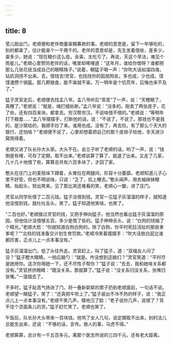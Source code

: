 ```yaml
---
---
---
```

title: 8
---



莹儿刚出门，老顺便和老伴商量粜粮筹款的事。老顺的意思是，留下一年够吃的，别的都粜了，估计能粜个一千两千的。老伴的意思却是，先生发着借些，差多少，粜多少。她说：“现在粮价这么低，全粜，太吃亏了。再说，天这个旱法，难见个雨星儿。”老顺心里赞同老伴的话，嘴里却唏哩道：“这年月，谁给你借呀？谁都把那么几张花纸当成自己的眼睛珠子。”说着，朝猛子喝一声：“你吹大话如溜四海，钻炕洞捞不出来。去，借钱去!灵官，也找找你的狐朋狗友。多也成，少也成，馍馍渣攒个锅盔。那几颗猴食，能不粜就不粜。万一明年是个饥荒年，后悔也来不及了。”

猛子灵官走后，老顺便去找孟八爷。孟八爷听后“乖乖”了一声，说：“天瞎眼了，真瞎了。”老顺说：“就是，绳打细处断。”孟八爷说：“没多的。刚卖了两张皮子，花了些，还有四百来块，都拿去。穷汉帮穷汉。不说啥借不借的。”老顺说：“等明年打下粮食……”孟八爷摆摆手，打断他的话，说：“不说了，不说了。那钱也不是我的，是沙窝给的，我顺手捡了来。谁用也成。没有了，再去捡。有了那么个天大的银行，还怕啥？”老顺便不说了，心里却想着把自己的那个皮褂子给他，冬天进沙窝用得着。

老顺又进了队长孙大头家。大头不在。会兰子听了老顺的话，哟了一声，说：“钱倒是有哩，可存了定期，取不出来。”老顺说算了算了，就退了出来。又走了几家，几十几十地借了些，算算总共有六百多块了，才回了家。

憨头在庄门上的麦秸垛下蹲着，头耷拉在两腿间，形容十分萎靡。老顺知道儿子心里不好受，但也不明说啥，只说：“乏了，炕上睡去。”憨头闻声，用衣袖抹抹眼睛，抬起头，努出笑来。见了那比哭还难看的笑，老顺心一酸，进了庄门。

灵官从同学处借了二百元钱。猛子没借到钱。灵官一见猛子灰溜溜的样子，就知道他没借到钱，就吐吐舌头，笑了。猛子知道他笑啥，也笑了。

“二百也好。”老顺接过灵官的钱，又把手伸向猛子。他当然也看出猛子灰溜溜的原因，但他估计没借够五百，多少是借了些的。猛子伸伸舌头，说：“白狗的钱输了个精光。”老顺大怒：“你就知道白狗白狗的。除了白狗，你平时死拉活扯的那些爹爹呢？”“北柱的钱准备交计划生育罚款。”老顺冷笑着摆摆手：“吹大话放白屁比谁都厉害，正点儿上一点本事没有。”

猛子灰溜溜出门，低了头往外走。灵官赶上，叫了猛子，道：“双福女人问了没？”猛子瞪大眼睛，一拍后脑勺：“就是。咋没想到这娘们？”灵官笑道：“平时尽是她用你。这次你用她一下，还不尽性子帮你？”猛子说：“去去，我和她啥关系都没有。”灵官挤挤眼睛：“既没关系，那就算了。”猛子说：“没关系归没关系，张嘴归张嘴。”一溜烟去了。

不多时，猛子趾高气扬进了门，将一叠新崭崭的票子扔到老顺面前，一句话不说。老顺望一眼猛子，笑了：“还真把牛吹上了。”猛子装出不冷不热的样子，说：“我正点儿上一点本事没有。”老顺干笑几声，倏地沉了脸：“老子说你几声，说错了？背不住个烫面条儿的货。”猛子赶忙笑了。老顺也笑了。

午饭后，队长孙大头带来一百块钱。他骂了女人几句，说定期取不出来，别的法儿总能生出来，还说：“不够的话，言传。救人的事，马虎不得。”

老顺算算，总计有一千五百多元，离那个医生所说的三四千元，还有老大距离。